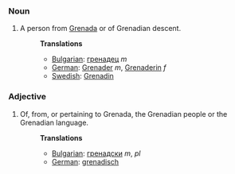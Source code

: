 ===Noun===
#A person from [[Grenada]] or of Grenadian descent.
#:'''Translations'''
#:*[[Bulgarian]]: [[гренадец]] ''m''
#:*[[German]]: [[Grenader]] ''m'', [[Grenaderin]] ''f''
#:*[[Swedish]]: [[Grenadin]]

===Adjective===
#Of, from, or pertaining to Grenada, the Grenadian people or the Grenadian language.
#:'''Translations'''
#:*[[Bulgarian]]: [[гренадски]] ''m'', ''pl''
#:*[[German]]: [[grenadisch]]